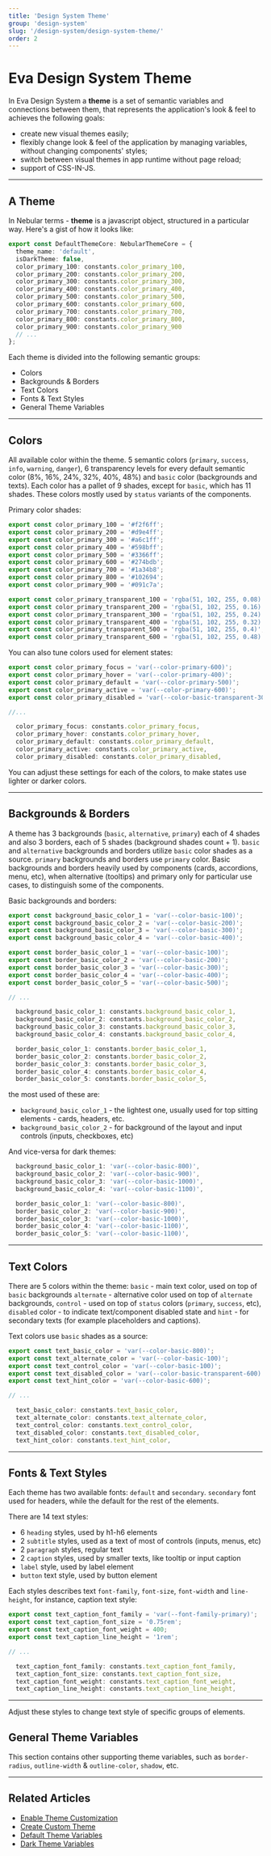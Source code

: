 ```yaml
---
title: 'Design System Theme'
group: 'design-system'
slug: '/design-system/design-system-theme/'
order: 2
---
```


# Eva Design System Theme

In Eva Design System a **theme** is a set of semantic variables and connections between them, that represents the application's look & feel to achieves the following goals:

- create new visual themes easily;
- flexibly change look & feel of the application by managing variables, without changing components' styles;
- switch between visual themes in app runtime without page reload;
- support of CSS-IN-JS.

<hr />

## A Theme

In Nebular terms - **theme** is a javascript object, structured in a particular way. Here's a gist of how it looks like:

```ts
export const DefaultThemeCore: NebularThemeCore = {
  theme_name: 'default',
  isDarkTheme: false,
  color_primary_100: constants.color_primary_100,
  color_primary_200: constants.color_primary_200,
  color_primary_300: constants.color_primary_300,
  color_primary_400: constants.color_primary_400,
  color_primary_500: constants.color_primary_500,
  color_primary_600: constants.color_primary_600,
  color_primary_700: constants.color_primary_700,
  color_primary_800: constants.color_primary_800,
  color_primary_900: constants.color_primary_900
  // ...
};
```

Each theme is divided into the following semantic groups:

- Colors
- Backgrounds & Borders
- Text Colors
- Fonts & Text Styles
- General Theme Variables

<hr />

## Colors

All available color within the theme. 5 semantic colors (`primary`, `success`, `info`, `warning`, `danger`), 6 transparency levels for every default semantic color (8%, 16%, 24%, 32%, 40%, 48%) and `basic` color (backgrounds and texts).
Each color has a pallet of 9 shades, except for `basic`, which has 11 shades. These colors mostly used by `status` variants of the components.

Primary color shades:

```ts
export const color_primary_100 = '#f2f6ff';
export const color_primary_200 = '#d9e4ff';
export const color_primary_300 = '#a6c1ff';
export const color_primary_400 = '#598bff';
export const color_primary_500 = '#3366ff';
export const color_primary_600 = '#274bdb';
export const color_primary_700 = '#1a34b8';
export const color_primary_800 = '#102694';
export const color_primary_900 = '#091c7a';

export const color_primary_transparent_100 = 'rgba(51, 102, 255, 0.08)';
export const color_primary_transparent_200 = 'rgba(51, 102, 255, 0.16)';
export const color_primary_transparent_300 = 'rgba(51, 102, 255, 0.24)';
export const color_primary_transparent_400 = 'rgba(51, 102, 255, 0.32)';
export const color_primary_transparent_500 = 'rgba(51, 102, 255, 0.4)';
export const color_primary_transparent_600 = 'rgba(51, 102, 255, 0.48)';
```

You can also tune colors used for element states:

```ts
export const color_primary_focus = 'var(--color-primary-600)';
export const color_primary_hover = 'var(--color-primary-400)';
export const color_primary_default = 'var(--color-primary-500)';
export const color_primary_active = 'var(--color-primary-600)';
export const color_primary_disabled = 'var(--color-basic-transparent-300)';

//...

  color_primary_focus: constants.color_primary_focus,
  color_primary_hover: constants.color_primary_hover,
  color_primary_default: constants.color_primary_default,
  color_primary_active: constants.color_primary_active,
  color_primary_disabled: constants.color_primary_disabled,
```

You can adjust these settings for each of the colors, to make states use lighter or darker colors.

<hr />

## Backgrounds & Borders

A theme has 3 backgrounds (`basic`, `alternative`, `primary`) each of 4 shades and also 3 borders, each of 5 shades (background shades count + 1).
`basic` and `alternative` backgrounds and borders utilize `basic` color shades as a source. `primary` backgrounds and borders use `primary` color.
Basic backgrounds and borders heavily used by components (cards, accordions, menu, etc), when alternative (tooltips) and primary only for particular use cases,
to distinguish some of the components.

Basic backgrounds and borders:

```ts
export const background_basic_color_1 = 'var(--color-basic-100)';
export const background_basic_color_2 = 'var(--color-basic-200)';
export const background_basic_color_3 = 'var(--color-basic-300)';
export const background_basic_color_4 = 'var(--color-basic-400)';

export const border_basic_color_1 = 'var(--color-basic-100)';
export const border_basic_color_2 = 'var(--color-basic-200)';
export const border_basic_color_3 = 'var(--color-basic-300)';
export const border_basic_color_4 = 'var(--color-basic-400)';
export const border_basic_color_5 = 'var(--color-basic-500)';

// ...

  background_basic_color_1: constants.background_basic_color_1,
  background_basic_color_2: constants.background_basic_color_2,
  background_basic_color_3: constants.background_basic_color_3,
  background_basic_color_4: constants.background_basic_color_4,

  border_basic_color_1: constants.border_basic_color_1,
  border_basic_color_2: constants.border_basic_color_2,
  border_basic_color_3: constants.border_basic_color_3,
  border_basic_color_4: constants.border_basic_color_4,
  border_basic_color_5: constants.border_basic_color_5,
```

the most used of these are:

- `background_basic_color_1` - the lightest one, usually used for top sitting elements - cards, headers, etc.
- `background_basic_color_2` - for background of the layout and input controls (inputs, checkboxes, etc)

And vice-versa for dark themes:

```ts
  background_basic_color_1: 'var(--color-basic-800)',
  background_basic_color_2: 'var(--color-basic-900)',
  background_basic_color_3: 'var(--color-basic-1000)',
  background_basic_color_4: 'var(--color-basic-1100)',

  border_basic_color_1: 'var(--color-basic-800)',
  border_basic_color_2: 'var(--color-basic-900)',
  border_basic_color_3: 'var(--color-basic-1000)',
  border_basic_color_4: 'var(--color-basic-1100)',
  border_basic_color_5: 'var(--color-basic-1100)',
```

<hr />

## Text Colors

There are 5 colors within the theme: `basic` - main text color, used on top of `basic` backgrounds `alternate` - alternative color used on top of `alternate` backgrounds,
`control` - used on top of `status` colors (`primary`, `success`, etc), `disabled` color - to indicate text/component disabled state
and `hint` - for secondary texts (for example placeholders and captions).

Text colors use `basic` shades as a source:

```ts
export const text_basic_color = 'var(--color-basic-800)';
export const text_alternate_color = 'var(--color-basic-100)';
export const text_control_color = 'var(--color-basic-100)';
export const text_disabled_color = 'var(--color-basic-transparent-600)';
export const text_hint_color = 'var(--color-basic-600)';

// ...

  text_basic_color: constants.text_basic_color,
  text_alternate_color: constants.text_alternate_color,
  text_control_color: constants.text_control_color,
  text_disabled_color: constants.text_disabled_color,
  text_hint_color: constants.text_hint_color,
```

<hr />

## Fonts & Text Styles

Each theme has two available fonts: `default` and `secondary`. `secondary` font used for headers, while the default for the rest of the elements.

There are 14 text styles:

- 6 `heading` styles, used by h1-h6 elements
- 2 `subtitle` styles, used as a text of most of controls (inputs, menus, etc)
- 2 `paragraph` styles, regular text
- 2 `caption` styles, used by smaller texts, like tooltip or input caption
- `label` style, used by label element
- `button` text style, used by button element

Each styles describes text `font-family`, `font-size`, `font-width` and `line-height`, for instance, caption text style:

```ts
export const text_caption_font_family = 'var(--font-family-primary)';
export const text_caption_font_size = '0.75rem';
export const text_caption_font_weight = 400;
export const text_caption_line_height = '1rem';

// ...

  text_caption_font_family: constants.text_caption_font_family,
  text_caption_font_size: constants.text_caption_font_size,
  text_caption_font_weight: constants.text_caption_font_weight,
  text_caption_line_height: constants.text_caption_line_height,
```

<hr />

Adjust these styles to change text style of specific groups of elements.

## General Theme Variables

This section contains other supporting theme variables, such as `border-radius`, `outline-width` & `outline-color`, `shadow`, etc.

<hr />

## Related Articles

- [Enable Theme Customization](docs/design-system/enable-customizable-theme)
- [Create Custom Theme](docs/design-system/create-custom-theme)
- [Default Theme Variables](docs/design-system/default-theme)
- [Dark Theme Variables](docs/design-system/dark-theme)
